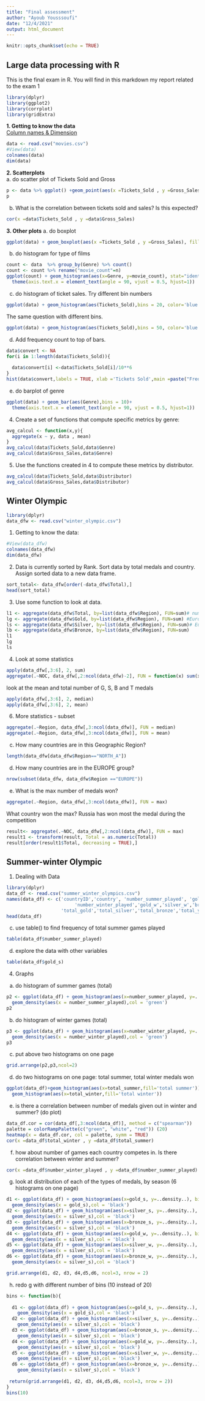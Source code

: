 ```yaml
---
title: "Final assessment"
author: "Ayoub Yousssoufi"
date: "12/4/2021"
output: html_document
---
```


```r
knitr::opts_chunk$set(echo = TRUE)
```

## Large data processing with R 

This is the final exam in R. You will find in this markdown my report related to the exam 1

```r
library(dplyr)
library(ggplot2)
library(corrplot)
library(gridExtra)

```
**1. Getting to know the data**                                                             
 <u> Column names & Dimension </u>

```r

data <- read.csv("movies.csv")
#View(data)
colnames(data)
dim(data)

```
**2.	Scatterplots**</br>
a.	do scatter plot of Tickets Sold and Gross 
```r
p <- data %>% ggplot() +geom_point(aes(x =Tickets_Sold , y =Gross_Sales), size = 3)+xlab("Tickets sold") + ylab("Gross Sales") 
p
```

b.	What is the correlation between tickets sold and sales? Is this expected?
```r
cor(x =data$Tickets_Sold , y =data$Gross_Sales)
```
**3.	Other plots**
a.	do boxplot
```r
ggplot(data) + geom_boxplot(aes(x =Tickets_Sold , y =Gross_Sales), fill = 'lightblue')
```

b.	do histogram for type of films

```r
count <- data  %>% group_by(Genre) %>% count()
count <- count %>% rename("movie_count"=n)
ggplot(count) + geom_histogram(aes(x=Genre, y=movie_count), stat="identity")+
  theme(axis.text.x = element_text(angle = 90, vjust = 0.5, hjust=1))

```

c.	do histogram of ticket sales. Try different bin numbers
```r

ggplot(data) + geom_histogram(aes(Tickets_Sold),bins = 20, color='blue', fill='black')

```

The same question with different bins.
```r

ggplot(data) + geom_histogram(aes(Tickets_Sold),bins = 50, color='blue', fill='black')

```

d.	Add frequency count to top of bars. 
```r
data$convert <- NA
for(i in 1:length(data$Tickets_Sold)){
  
  data$convert[i] <-data$Tickets_Sold[i]/10**6
}
hist(data$convert,labels = TRUE, xlab ='Tickets Sold',main =paste("Frequency of ticket sold 10^-6"), col = 'red') 

```


e.	do barplot of genre
```r

ggplot(data) + geom_bar(aes(Genre),bins = 10)+ 
  theme(axis.text.x = element_text(angle = 90, vjust = 0.5, hjust=1))

```

4.	Create a set of functions that compute specific metrics by genre:
```r

avg_calcul <- function(x,y){
  aggregate(x ~ y, data , mean)
}
avg_calcul(data$Tickets_Sold,data$Genre)
avg_calcul(data$Gross_Sales,data$Genre)

```

5.	Use the functions created in 4 to compute these metrics by distributor.

```r

avg_calcul(data$Tickets_Sold,data$Distributor)
avg_calcul(data$Gross_Sales,data$Distributor)

```
## Winter Olympic
```r
library(dplyr)
data_dfw <- read.csv("winter_olympic.csv")
```
1.	Getting to know the data:
```r
#View(data_dfw)
colnames(data_dfw)
dim(data_dfw)

```
2.	Data is currently sorted by Rank. Sort data by total medals and country. Assign sorted data to a new data frame. 
```r

sort_total<- data_dfw[order(-data_dfw$Total),]
head(sort_total)
```
3.	Use some function to look at data.
```r
l1 <- aggregate(data_dfw$Total, by=list(data_dfw$Region), FUN=sum)# number of medals won/ country, Europe won the most
lg <- aggregate(data_dfw$Gold, by=list(data_dfw$Region), FUN=sum) #Europe leading in the gold medals
ls <- aggregate(data_dfw$Silver, by=list(data_dfw$Region), FUN=sum)# Europe leading in the silver
lb <- aggregate(data_dfw$Bronze, by=list(data_dfw$Region), FUN=sum)
l1
lg
ls
```
4.	Look at some statistics
```r
apply(data_dfw[,3:6], 2, sum)
aggregate(.~NOC, data_dfw[,2:ncol(data_dfw)-2], FUN = function(x) sum(x==0))

```
look at the mean and total number of G, S, B and T medals
```r
apply(data_dfw[,3:6], 2, median)
apply(data_dfw[,3:6], 2, mean)

```
6.	More statistics - subset
```r
aggregate(.~Region, data_dfw[,3:ncol(data_dfw)], FUN = median)
aggregate(.~Region, data_dfw[,3:ncol(data_dfw)], FUN = mean) 

```
c.	How many countries are in this Geographic Region?
```r
length(data_dfw[data_dfw$Region=="NORTH_A"]) 
```
d.	How many countries are in the EUROPE group?
```r
nrow(subset(data_dfw, data_dfw$Region =="EUROPE"))

```
e.	What is the max number of medals won? 
```r

aggregate(.~Region, data_dfw[,3:ncol(data_dfw)], FUN = max)

```
What country won the max?
Russia has won most the medal during the competition
```r

result<- aggregate(.~NOC, data_dfw[,2:ncol(data_dfw)], FUN = max)
result1 <- transform(result, Total = as.numeric(Total))
result[order(result1$Total, decreasing = TRUE),]
```
## Summer-winter Olympic
1.	Dealing with Data
```r
library(dplyr)
data_df <- read.csv("summer_winter_olympics.csv")
names(data_df) <- c('countryID','country', 'number_summer_played', 'gold_s', 'silver_s', 'bronze_s', 'total_summer',
                         'number_winter_played','gold_w','silver_w','bronze_w','total_winter','Total_games',
                    'total_gold','total_silver','total_bronze','total_year')
head(data_df)
```
c.	use table() to find frequency of total summer games played
```r
table(data_df$number_summer_played)
```
d.	explore the data with other variables
```r
table(data_df$gold_s)
```
4.	Graphs
a.	do histogram of summer games (total)
```r
p2 <- ggplot(data_df) + geom_histogram(aes(x=number_summer_played, y=..density..), bins=25,fill='blue')+
  geom_density(aes(x = number_summer_played),col = 'green')
p2
```
b.	do histogram of winter games (total)
```r
p3 <- ggplot(data_df) + geom_histogram(aes(x=number_winter_played, y=..density..), bins=25,fill='blue')+
  geom_density(aes(x = number_winter_played),col = 'green')
p3
```
c.	put above two histograms on one page
```r
grid.arrange(p2,p3,ncol=2) 
```
d.	do two histograms on one page: total summer, total winter medals won
```r
ggplot(data_df)+geom_histogram(aes(x=total_summer,fill='total summer'))+
  geom_histogram(aes(x=total_winter,fill='total winter'))
```
e.	is there a correlation between number of medals given out in winter and summer? (do plot)
```r
data_df.cor = cor(data_df[,3:ncol(data_df)], method = c("spearman"))
palette = colorRampPalette(c("green", "white", "red")) (20)
heatmap(x = data_df.cor, col = palette, symm = TRUE)
cor(x =data_df$total_winter , y =data_df$total_summer)
```
f.	how about number of games each country competes in. Is there correlation between winter and summer?
```r
cor(x =data_df$number_winter_played , y =data_df$number_summer_played)
```
g.	look at distribution of each of the types of medals, by season (6 histograms on one page)
```r
d1 <- ggplot(data_df) + geom_histogram(aes(x=gold_s, y=..density..), bins=25,fill='blue')+
  geom_density(aes(x = gold_s),col = 'black') 
d2 <- ggplot(data_df) + geom_histogram(aes(x=silver_s, y=..density..), bins=25,fill='blue')+
  geom_density(aes(x = silver_s),col = 'black') 
d3 <- ggplot(data_df) + geom_histogram(aes(x=bronze_s, y=..density..), bins=25,fill='blue')+
  geom_density(aes(x = silver_s),col = 'black') 
d4 <- ggplot(data_df) + geom_histogram(aes(x=gold_w, y=..density..), bins=25,fill='blue')+
  geom_density(aes(x = silver_s),col = 'black') 
d5 <- ggplot(data_df) + geom_histogram(aes(x=silver_w, y=..density..), bins=25,fill='blue')+
  geom_density(aes(x = silver_s),col = 'black') 
d6 <- ggplot(data_df) + geom_histogram(aes(x=bronze_w, y=..density..), bins=25,fill='blue')+
  geom_density(aes(x = silver_s),col = 'black') 

grid.arrange(d1, d2, d3, d4,d5,d6, ncol=3, nrow = 2)
```
h.	redo g with different number of bins (10 instead of 20)
```r
bins <- function(b){
  
  d1 <- ggplot(data_df) + geom_histogram(aes(x=gold_s, y=..density..), bins=b,fill='blue')+
    geom_density(aes(x = gold_s),col = 'black') 
  d2 <- ggplot(data_df) + geom_histogram(aes(x=silver_s, y=..density..), bins=b,fill='blue')+
    geom_density(aes(x = silver_s),col = 'black') 
  d3 <- ggplot(data_df) + geom_histogram(aes(x=bronze_s, y=..density..), bins=b,fill='blue')+
    geom_density(aes(x = silver_s),col = 'black') 
  d4 <- ggplot(data_df) + geom_histogram(aes(x=gold_w, y=..density..), bins=b,fill='blue')+
    geom_density(aes(x = silver_s),col = 'black') 
  d5 <- ggplot(data_df) + geom_histogram(aes(x=silver_w, y=..density..), bins=b,fill='blue')+
    geom_density(aes(x = silver_s),col = 'black') 
  d6 <- ggplot(data_df) + geom_histogram(aes(x=bronze_w, y=..density..), bins=b,fill='blue')+
    geom_density(aes(x = silver_s),col = 'black') 
  
 return(grid.arrange(d1, d2, d3, d4,d5,d6, ncol=3, nrow = 2))
}
bins(10)
```





